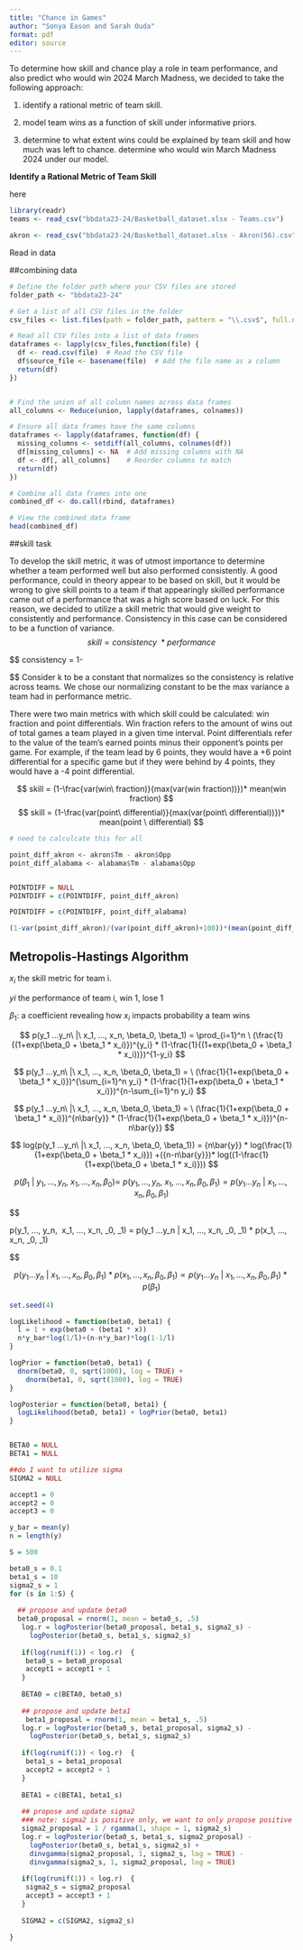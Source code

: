 ```yaml
---
title: "Chance in Games"
author: "Sonya Eason and Sarah Ouda"
format: pdf
editor: source
---
```


To determine how skill and chance play a role in team performance, and also predict who would win 2024 March Madness, we decided to take the following approach:

1)  identify a rational metric of team skill.

2)  model team wins as a function of skill under informative priors.

3)  determine to what extent wins could be explained by team skill and how much was left to chance. determine who would win March Madness 2024 under our model.

**Identify a Rational Metric of Team Skill**

here

```r

library(readr)
teams <- read_csv("bbdata23-24/Basketball_dataset.xlsx - Teams.csv")

akron <- read_csv("bbdata23-24/Basketball_dataset.xlsx - Akron(56).csv")
```



Read in data


##combining data

```r
# Define the folder path where your CSV files are stored
folder_path <- "bbdata23-24"

# Get a list of all CSV files in the folder
csv_files <- list.files(path = folder_path, pattern = "\\.csv$", full.names = TRUE)

# Read all CSV files into a list of data frames
dataframes <- lapply(csv_files,function(file) {
  df <- read.csv(file)  # Read the CSV file
  df$source_file <- basename(file)  # Add the file name as a column
  return(df)
})


# Find the union of all column names across data frames
all_columns <- Reduce(union, lapply(dataframes, colnames))

# Ensure all data frames have the same columns
dataframes <- lapply(dataframes, function(df) {
  missing_columns <- setdiff(all_columns, colnames(df))
  df[missing_columns] <- NA  # Add missing columns with NA
  df <- df[, all_columns]    # Reorder columns to match
  return(df)
})

# Combine all data frames into one
combined_df <- do.call(rbind, dataframes)

# View the combined data frame
head(combined_df)
```



















##skill task

To develop the skill metric, it was of utmost importance to determine whether a team performed well but also performed consistently. A good performance, could in theory appear to be based on skill, but it would be wrong to give skill points to a team if that appearingly skilled performance came out of a performance that was a high score based on luck. For this reason, we decided to utilize a skill metric that would give weight to consistently and performance. Consistency in this case can be considered to be a function of variance. 
$$
skill = consistency \ * performance
$$

$$
consistency = 1-\frac{variance}{k}

$$
Consider k to be a constant that normalizes so the consistency is relative across teams. We chose our normalizing constant to be the max variance a team had in performance metric. 

There were two main metrics with which skill could be calculated: win fraction and point differentials. Win fraction refers to the amount of wins out of total games a team played in a given time interval. Point differentials refer to the value of the team's earned points minus their opponent's points per game. For example, if the team lead by 6 points, they would have a +6 point differential for a specific game but if they were behind by 4 points, they would have a -4 point differential. 

$$
skill = (1-\frac{var(win\ fraction)}{max(var(win fraction))})* mean(win fraction)
$$
$$
skill = (1-\frac{var(point\ differential)}{max(var(point\  differential))})* mean(point \ differential)
$$



```r
# need to calculcate this for all 

point_diff_akron <- akron$Tm - akron$Opp
point_diff_alabama <- alabama$Tm - alabama$Opp


POINTDIFF = NULL
POINTDIFF = c(POINTDIFF, point_diff_akron)

POINTDIFF = c(POINTDIFF, point_diff_alabama)
```

```r
(1-var(point_diff_akron)/(var(point_diff_akron)+100))*(mean(point_diff_akron))
```

## Metropolis-Hastings Algorithm

$x_i$ the skill metric for team i.

$yi$ the performance of team i, win 1, lose 1

$\beta_1$: a coefficient revealing how $x_i$ impacts probability a team wins

$$
p(y_1 ...y_n\ |\ x_1, ..., x_n,  \beta_0, \beta_1) =
\prod_{i=1}^n \ (\frac{1}{(1+exp(\beta_0 + \beta_1 * x_i)})^{y_i} * (1-\frac{1}{(1+exp(\beta_0 + \beta_1 * x_i))})^{1-y_i}
$$



$$
p(y_1 ...y_n\ |\ x_1, ..., x_n,  \beta_0, \beta_1) =
 \ (\frac{1}{1+exp(\beta_0 + \beta_1 * x_i)})^{\sum_{i=1}^n y_i} * (1-\frac{1}{1+exp(\beta_0 + \beta_1 * x_i)})^{n-\sum_{i=1}^n y_i}
$$

$$
p(y_1 ...y_n\ |\ x_1, ..., x_n,  \beta_0, \beta_1) =
 \ (\frac{1}{1+exp(\beta_0 + \beta_1 * x_i)})^{n\bar{y}} * (1-\frac{1}{1+exp(\beta_0 + \beta_1 * x_i)})^{n-n\bar{y}}
$$


$$
log(p(y_1 ...y_n\ |\ x_1, ..., x_n,  \beta_0, \beta_1)) =  {n\bar{y}} * log(\frac{1}{1+exp(\beta_0 + \beta_1 * x_i)}) +({n-n\bar{y}})* log((1-\frac{1}{1+exp(\beta_0 + \beta_1 * x_i)}))
$$

$$
p(\beta_1\ |\ y_1, ...,y_n, \ x_1, ..., x_n,  \beta_0)  \propto \ p(y_1, ..., y_n, \ x_1, ..., x_n,  \beta_0, \beta_1)  = p(y_1 ...y_n\ |\ x_1, ..., x_n,  \beta_0, \beta_1)
$$


$$

p(y_1, ..., y_n, \ x_1, ..., x_n,  \beta_0, \beta_1)  = p(y_1 ...y_n\ |\ x_1, ..., x_n,  \beta_0, \beta_1) * p(x_1, ..., x_n,  \beta_0, \beta_1)

$$


$$
 p(y_1 ...y_n\ |\ x_1, ..., x_n,  \beta_0, \beta_1) * p(x_1, ..., x_n,  \beta_0, \beta_1) \propto p(y_1 ...y_n\ |\ x_1, ..., x_n,  \beta_0, \beta_1) * p( \beta_1)
$$


```r
set.seed(4)

logLikelihood = function(beta0, beta1) {
  l = 1 + exp(beta0 + (beta1 * x))
  n*y_bar*log(1/l)+(n-n*y_bar)*log(1-1/l)
}

logPrior = function(beta0, beta1) {
  dnorm(beta0, 0, sqrt(1000), log = TRUE) + 
    dnorm(beta1, 0, sqrt(1000), log = TRUE)
}

logPosterior = function(beta0, beta1) {
  logLikelihood(beta0, beta1) + logPrior(beta0, beta1)
}


BETA0 = NULL
BETA1 = NULL

##do I want to utilize sigma
SIGMA2 = NULL

accept1 = 0
accept2 = 0
accept3 = 0

y_bar = mean(y)
n = length(y)

S = 500

beta0_s = 0.1
beta1_s = 10
sigma2_s = 1
for (s in 1:S) {
  
  ## propose and update beta0
  beta0_proposal = rnorm(1, mean = beta0_s, .5)
   log.r = logPosterior(beta0_proposal, beta1_s, sigma2_s) - 
     logPosterior(beta0_s, beta1_s, sigma2_s)
   
   if(log(runif(1)) < log.r)  {
    beta0_s = beta0_proposal
    accept1 = accept1 + 1 
   }
   
   BETA0 = c(BETA0, beta0_s)
   
   ## propose and update beta1
    beta1_proposal = rnorm(1, mean = beta1_s, .5)
   log.r = logPosterior(beta0_s, beta1_proposal, sigma2_s) - 
     logPosterior(beta0_s, beta1_s, sigma2_s)
   
   if(log(runif(1)) < log.r)  {
    beta1_s = beta1_proposal
    accept2 = accept2 + 1 
   }
   
   BETA1 = c(BETA1, beta1_s)
   
   ## propose and update sigma2
   ### note: sigma2 is positive only, we want to only propose positive values
   sigma2_proposal = 1 / rgamma(1, shape = 1, sigma2_s)
   log.r = logPosterior(beta0_s, beta1_s, sigma2_proposal) - 
     logPosterior(beta0_s, beta1_s, sigma2_s) + 
     dinvgamma(sigma2_proposal, 1, sigma2_s, log = TRUE) - 
     dinvgamma(sigma2_s, 1, sigma2_proposal, log = TRUE) 
   
   if(log(runif(1)) < log.r)  {
    sigma2_s = sigma2_proposal
    accept3 = accept3 + 1 
   }
   
   SIGMA2 = c(SIGMA2, sigma2_s)
   
}
```

